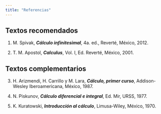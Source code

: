 ```yaml
---
title: "Referencias"
---
```


## Textos recomendados

  1. M. Spivak, **_Cálculo infinitesimal_**, 4a. ed., Reverté, México, 2012.
  
  2. T. M. Apostol, **_Calculus_**, Vol. I, Ed. Reverté, México, 2001.


## Textos complementarios

  3. H. Arizmendi, H. Carrillo y M. Lara, **_Cálculo, primer curso_**, Addison-Wesley Iberoamericana, México, 1987.
  
  4. N. Piskunov, **_Cálculo diferencial e integral_**, Ed. Mir, URSS, 1977.
  
  5. K. Kuratowski, **_Introducción al cálculo_**, Limusa-Wiley, México, 1970.
  
  <!-- 6. Y. Takeuchi, **_Sucesiones y Series_**, Tomo I, Limusa-Noriega, México, 1980. -->